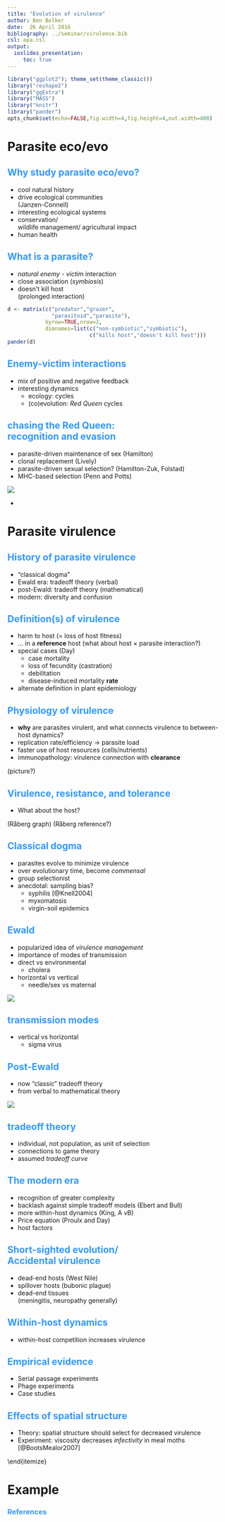 ```yaml
---
title: "Evolution of virulence"
author: Ben Bolker
date:  26 April 2016
bibliography: ../seminar/virulence.bib
csl: apa.csl
output:
  ioslides_presentation:
     toc: true
---
```

<!-- 
apa.csl is a slightly hacked version of APA 
  (modified for "et al" after 2 authors in text)
-->
<!-- .refs is style for reference page (small text) -->
<style>
.refs {
   font-size: 16px;
}
.sm_block {
   font-size: 20px;
}
h2 { 
 color: #3399ff;		
}
h3 { 
 color: #3399ff;		
}
.title-slide {
   background-color: #55bbff;
}
</style>
<!--    content: url(https://i.creativecommons.org/l/by-sa/4.0/88x31.png)
>
<!-- Limit image width and height -->
<style type="text/css">
img {     
  max-height: 560px;     
  max-width: 500px; 
}
div#before-column p.forceBreak {
	break-before: column;
}

div#after-column p.forceBreak {
	break-after: column;
}
</style>

```r
library("ggplot2"); theme_set(theme_classic())
library("reshape2")
library("ggExtra")
library("MASS")
library("knitr")
library("pander")
opts_chunk$set(echo=FALSE,fig.width=4,fig.height=4,out.width=400)
```

# Parasite eco/evo

## Why study parasite eco/evo? 

- cool natural history
- drive ecological communities  
(Janzen-Connell)
- interesting ecological systems
- conservation/  
wildlife management/
agricultural impact
- human health

## What is a parasite? {.columns-2}

- *natural enemy - victim* interaction
- close association (*symbiosis*)
- doesn't kill host   
(prolonged interaction)

<p forceBreak></p>
```r
d <- matrix(c("predator","grazer",
              "parasitoid","parasite"),
            byrow=TRUE,nrow=2,
            dimnames=list(c("non-symbiotic","symbiotic"),
                          c("kills host","doesn't kill host")))
pander(d)
```

## Enemy-victim interactions

- mix of positive and negative feedback
- interesting dynamics
    - ecology: cycles
	- (co)evolution: *Red Queen* cycles

## chasing the Red Queen:<br>recognition and evasion {.columns-2}

- parasite-driven maintenance of sex
(Hamilton)
- clonal replacement
(Lively)
- parasite-driven sexual selection?
(Hamilton-Zuk, Folstad)
- MHC-based selection
(Penn and Potts)

<p class="forceBreak"></p>

![](pix/tenniel2bB.png)

-


# Parasite virulence

## History of parasite virulence

- "classical dogma"
- Ewald era: tradeoff theory (verbal)
- post-Ewald: tradeoff theory (mathematical)
- modern: diversity and confusion

## Definition(s) of virulence

- harm to host (= loss of host fitness)
- ... in a **reference** host
(what about host $\times$ parasite interaction?)
- special cases (Day)
    - case mortality
	- loss of fecundity (castration)
	- debilitation
	- disease-induced mortality **rate**
- alternate definition in plant epidemiology

## Physiology of virulence

- **why** are parasites virulent, and what connects virulence to between-host dynamics?
- replication rate/efficiency $\to$ parasite load
- faster use of host resources (cells/nutrients)
- immunopathology: virulence connection with **clearance**

(picture?)

## Virulence, resistance, and tolerance

- What about the host?

(Råberg graph)
(Råberg reference?)

## Classical dogma

- parasites evolve to minimize virulence
- over evolutionary time, become *commensal*
- group selectionist
- anecdotal: sampling bias?
    - syphilis [@Knell2004]
	- myxomatosis
	- virgin-soil epidemics

## Ewald {.columns-2}

- popularized idea of *virulence management*
- importance of modes of transmission
- direct vs environmental
    - cholera
- horizontal vs vertical
    - needle/sex vs maternal

<p class="forceBreak"></p>

![](pix/ewald.jpg)

## transmission modes

- vertical vs horizontal
    - sigma virus

## Post-Ewald {.columns-2}

- now "classic" tradeoff theory
- from verbal to mathematical theory

![](pix/dieckmann_metz.jpg)

## tradeoff theory

- individual, not population, as unit of selection
- connections to game theory
- assumed *tradeoff curve*


## The modern era

- recognition of greater complexity
- backlash against simple tradeoff models
(Ebert and Bull)
- more within-host dynamics (King, A vB)
- Price equation (Proulx and Day)
- host factors

## Short-sighted evolution/<br>Accidental virulence

- dead-end hosts
(West Nile)
- spillover hosts
(bubonic plague)
- dead-end tissues  
(meningitis, neuropathy generally)

## Within-host dynamics

- within-host competition increases virulence

## Empirical evidence

- Serial passage experiments
- Phage experiments
- Case studies

## Effects of spatial structure

- Theory: spatial structure should select for decreased virulence
- Experiment: viscosity decreases *infectivity* in meal moths [@BootsMealor2007]

\end{itemize}

# Example

## References {.refs}

